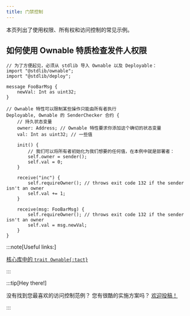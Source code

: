 ```yaml
---
title: 门禁控制
---
```


本页列出了使用权限、所有权和访问控制的常见示例。

## 如何使用 Ownable 特质检查发件人权限

```tact
// 为了方便起见，必须从 stdlib 导入 Ownable 以及 Deployable：
import "@stdlib/ownable";
import "@stdlib/deploy";

message FooBarMsg {
    newVal: Int as uint32;
}

// Ownable 特性可以限制某些操作只能由所有者执行
Deployable, Ownable 的 SenderChecker 合约 {
    // 持久状态变量
    owner: Address; // Ownable 特性要求你添加这个确切的状态变量
    val: Int as uint32; // 一些值

    init() {
        // 我们可以将所有者初始化为我们想要的任何值，在本例中就是部署者：
        self.owner = sender();
        self.val = 0;
    }

    receive("inc") {
        self.requireOwner(); // throws exit code 132 if the sender isn't an owner
        self.val += 1;
    }

    receive(msg: FooBarMsg) {
        self.requireOwner(); // throws exit code 132 if the sender isn't an owner
        self.val = msg.newVal;
    }
}
```

:::note[Useful links:]

  [核心库中的 `trait Ownable{:tact}`](/zh-cn/ref/stdlib-ownable#ownable)

:::

:::tip[Hey there!]

  没有找到您最喜欢的访问控制范例？ 您有很酷的实施方案吗？ [欢迎投稿！](https://github.com/tact-lang/tact/issues)

:::
